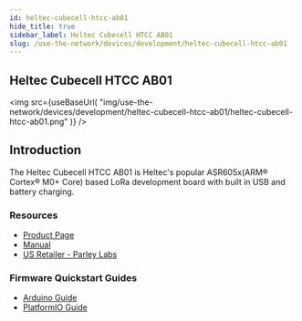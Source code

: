 ```yaml
---
id: heltec-cubecell-htcc-ab01 
hide_title: true
sidebar_label: Heltec Cubecell HTCC AB01
slug: /use-the-network/devices/development/heltec-cubecell-htcc-ab01
---
```



## Heltec Cubecell HTCC AB01

<img
  src={useBaseUrl(
    "img/use-the-network/devices/development/heltec-cubecell-htcc-ab01/heltec-cubecell-htcc-ab01.png"
  )}
/>

## Introduction

The Heltec Cubecell HTCC AB01 is Heltec's popular ASR605x(ARM® Cortex® M0+ Core) based LoRa development board with built in USB and battery charging. 

### Resources

- [Product Page](https://heltec.org/project/htcc-ab01/)
- [Manual](https://heltec-automation-docs.readthedocs.io/en/latest/cubecell/index.html)
- [US Retailer - Parley Labs](https://shop.parleylabs.com/collections/heltec-cubecell)

### Firmware Quickstart Guides

* [Arduino Guide](/use-the-network/devices/development/heltec-cubecell-htcc-ab01/arduino)
* [PlatformIO Guide](/use-the-network/devices/development/heltec-cubecell-htcc-ab01/platformio)